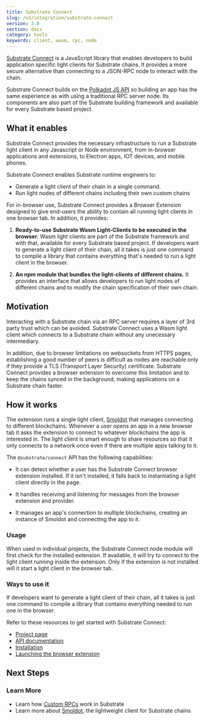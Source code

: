 ```yaml
---
title: Substrate Connect 
slug: /v3/integration/substrate-connect
version: 3.0 
section: docs
category: tools
keywords: client, wasm, rpc, node
---
```


[Substrate Connect](https://paritytech.github.io/substrate-connect/) is
a JavaScript library that enables developers to build application specific light
clients for Substrate chains. It provides a more secure alternative than connecting to
a JSON-RPC node to interact with the chain. 

Substrate Connect builds on the [Polkadot JS API](/v3/integration/polkadot-js#polkadot-js-api) 
so building an app has the same experience as with using a traditional RPC server node. Its 
components are also part of the Substrate building framework and available for every Substrate
based project.

## What it enables

Substrate Connect provides the necessary infrastructure to run a Substrate light client in any
Javascript or Node environment, from in-browser applications and extensions, to Electron apps,
IOT devices, and mobile phones.

Substrate Connect enables Substrate runtime engineers to:

-  Generate a light client of their chain in a single command.
-  Run light nodes of different chains including their own custom chains 

For in-browser use, Substrate Connect provides a Browser Extension designed to give end-users the 
ability to contain all running light clients in one browser tab. In addition, it provides:

1. **Ready-to-use Substrate Wasm Light-Clients to be executed in the browser.** Wasm light clients are 
part of the Substrate framework and with that, available for every Substrate based project. If developers
want to generate a light client of their chain, all it takes is just one command to compile a
library that contains everything that's needed to run a light client in the browser.

2. **An npm module that bundles the light-clients of different chains.** It provides an interface
that allows developers to run light nodes of different chains and to modify the chain specification
of their own chain.

## Motivation

Interacting with a Substrate chain via an RPC server requires a layer of 3rd party trust which
can be avoided. Substrate Connect uses a Wasm light client which connects to a Substrate chain
without any unecessary intermediary.

In addition, due to browser limitations on websockets from HTTPS pages, establishing a good number of peers
is difficult as nodes are reachable only if they provide a TLS (Transport Layer Security) certificate. Substrate
Connect provides a browser extension to overcome this limitation and to keep the chains synced in
the background, making applications on a Substrate chain faster.

## How it works

The extension runs a single light client, [Smoldot](https://github.com/paritytech/smoldot) that
manages connecting to different blockchains. Whenever a user opens an app in a new browser tab it
asks the extension to connect to whatever blockchains the app is interested in. The light client is
smart enough to share resources so that it only connects to a network once even if there are
multiple apps talking to it.

The `@substrate/connect` API has the following capabilities:

- It can detect whether a user has the Substrate Connect browser extension installed. If it 
isn't installed, it falls back to instantiating a light client directly in the page.

- It handles receiving and listening for messages from the browser extension and provider.

- It manages an app's connection to multiple blockchains, creating an instance of Smoldot 
and connecting the app to it.

### Usage

When used in individual projects, the Substrate Connect node module will first check for the
installed extension. If available, it will try to connect to the light client running inside the
extension. Only if the extension is not installed will it start a light client in the browser tab.

### Ways to use it 

If developers want to generate a light client of their chain, all it takes is just one command to 
compile a library that contains everything needed to run one in the browser.

Refer to these resources to get started with Substrate Connect:

- [Project page](https://paritytech.github.io/substrate-connect/)
- [API documentation](https://paritytech.github.io/substrate-connect/api/)
- [Installation](https://github.com/paritytech/substrate-connect#getting-started)
- [Launching the browser extension](https://github.com/paritytech/substrate-connect/tree/master/projects/extension)

## Next Steps

### Learn More

- Learn how [Custom RPCs](/v3/runtime/custom-rpcs) work in Substrate 
- Learn more about [Smoldot](https://github.com/paritytech/smoldot), the lightweight client for Substrate chains
